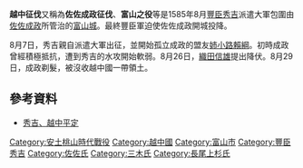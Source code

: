 {{Campaignbox Toyotomi}}
{{japanese|japanese=越中征伐|kana=えっちゅうせいばつ|romaji=Etchū Seibatsu}}

'''越中征伐'''又稱為'''佐佐成政征伐'''、'''富山之役'''等是1585年8月[[豐臣秀吉|豐臣秀吉]]派遣大軍包圍由[[佐佐成政|佐佐成政]]所管治的[[富山城|富山城]]。最終豐臣軍迫使佐佐成政開城投降。

8月7日，秀吉親自派遣大軍出征，並開始孤立成政的盟友[[姉小路賴綱|姉小路賴綱]]。初時成政曾經積極抵抗，遭到秀吉的水攻開始軟弱。8月26日，[[織田信雄|織田信雄]]提出降伏。8月29日，成政剃髮，被沒收越中國一帶領土。

==參考資料==
*[http://www.geocities.co.jp/Outdoors/3447/page220.html 秀吉、越中平定] {{Wayback|url=http://www.geocities.co.jp/Outdoors/3447/page220.html |date=20071231134805 }}

{{豐臣政權}}
{{日本历史小作品}}
{{战争小作品}}

[[Category:安土桃山時代戰役|Category:安土桃山時代戰役]]
[[Category:越中國|Category:越中國]]
[[Category:富山市|Category:富山市]]
[[Category:豐臣秀吉|Category:豐臣秀吉]]
[[Category:佐佐氏|Category:佐佐氏]]
[[Category:三木氏|Category:三木氏]]
[[Category:長尾上杉氏|Category:長尾上杉氏]]